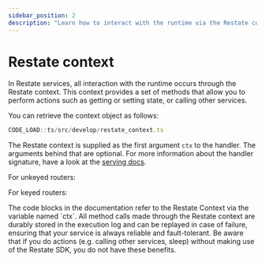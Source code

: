 ```yaml
---
sidebar_position: 2
description: "Learn how to interact with the runtime via the Restate context."
---
```




# Restate context

In Restate services, all interaction with the runtime occurs through the Restate context.
This context provides a set of methods that allow you to perform actions such as getting or setting state, or
calling other services.

You can retrieve the context object as follows:

<Tabs groupId="sdk" queryString>
<TabItem value="ts" label="TypeScript" default>

```typescript
CODE_LOAD::ts/src/develop/restate_context.ts
```

The Restate context is supplied as the first argument `ctx` to the handler.
The arguments behind that are optional. For more information about the handler signature, have a look at the [serving docs](/develop/ts/serving).

</TabItem>
<TabItem value="ts-grpc" label="TypeScript-gRPC">

For unkeyed routers:

[//]: # (```typescript)

[//]: # (CODE_LOAD::ts-grpc/src/develop/restate_context.ts#<start_unkeyed>-<end_unkeyed>)

[//]: # (```)

For keyed routers:

[//]: # (```typescript)

[//]: # (CODE_LOAD::ts-grpc/src/develop/restate_context.ts#<start_keyed>-<end_keyed>)

[//]: # (```)

</TabItem>
</Tabs>


<Admonition type="info">
The code blocks in the documentation refer to the Restate Context via the variable named `ctx`.
</Admonition>

<Admonition type="tip" icon="💡" title="Use the Restate Context to benefit from Durable Execution">
All method calls made through the Restate context are durably stored in the execution log
and can be replayed in case of failure, ensuring that your service is always reliable and fault-tolerant.
Be aware that if you do actions (e.g. calling other services, sleep) without making use of the Restate SDK,
you do not have these benefits.
</Admonition>